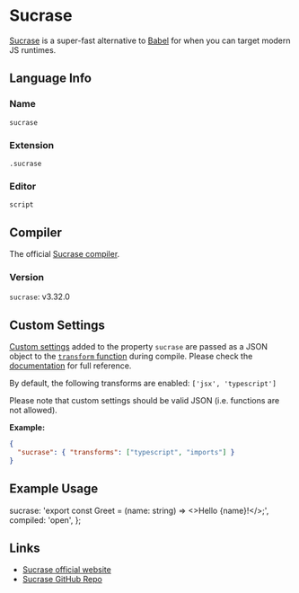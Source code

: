 # Sucrase

[Sucrase](https://sucrase.io/) is a super-fast alternative to [Babel](./babel.mdx) for when you can target modern JS runtimes.

## Language Info

### Name

`sucrase`

### Extension

`.sucrase`

### Editor

`script`

## Compiler

The official [Sucrase compiler](https://github.com/alangpierce/sucrase).

### Version

`sucrase`: v3.32.0

## Custom Settings

[Custom settings](../advanced/custom-settings.mdx) added to the property `sucrase` are passed as a JSON object to the [`transform` function](https://github.com/alangpierce/sucrase#usage-from-code) during compile. Please check the [documentation](https://github.com/alangpierce/sucrase) for full reference.

By default, the following transforms are enabled: `['jsx', 'typescript']`

Please note that custom settings should be valid JSON (i.e. functions are not allowed).

**Example:**

```json
{
  "sucrase": { "transforms": ["typescript", "imports"] }
}
```

## Example Usage


  sucrase: 'export const Greet = (name: string) => <>Hello {name}!</>;',
  compiled: 'open',
};

<LiveCodes params={params}></LiveCodes>

## Links

- [Sucrase official website](https://sucrase.io/)
- [Sucrase GitHub Repo](https://github.com/alangpierce/sucrase)
